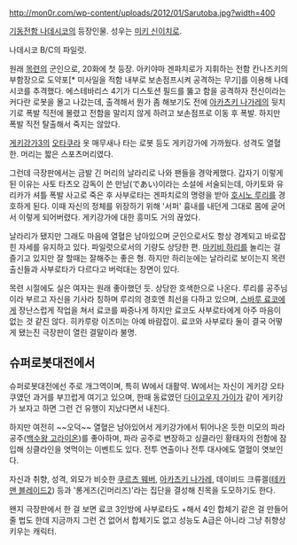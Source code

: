 http://mon0r.com/wp-content/uploads/2012/01/Sarutoba.jpg?width=400

[[기동전함 나데시코]]의 등장인물.
성우는 [[미키 신이치로]].

나데시코 B/C의 파일럿.

원래 [[목련]]의 군인으로, 20화에 첫 등장. 아키야마 겐파치로가 지휘하는 전함 칸나즈키의 부함장으로 도약포[* 미사일을 적함 내부로 보손점프시켜 공격하는 무기]를 이용해 나데시코를 추격했다. 에스테바리스 4기가 디스토션 필드를 뚫고 함을 공격하자 전신이라는 커다란 로봇을 몰고 나갔는데, 출격해서 뭔가 좀 해보기도 전에 [[아카츠키 나가레]]의 뒷치기로 폭발 직전에 몰렸고 전함을 말리지 않게 하려고 보손점프로 이동 후 폭발. 하지만 폭발 직전 탈출해서 죽지는 않았다.

[[게키강가3]]의 [[오타쿠]]라 옷 매무새나 타는 로봇 등도 게키강가에 가까웠다. 성격도 열혈한. 머리는 짧은 스포츠머리였다.

그런데 극장판에서는 금발 긴 머리의 날라리로 나와 팬들을 경악케했다. 갑자기 이렇게 된 이유는 사토 타츠오 감독이 쓴 만남(であい)이라는 소설에 서술되는데, 아키토와 유리카가 셔틀 폭발 사고로 죽은 후 사부로타는 겐파치로의 명령을 받아 [[호시노 루리]]를 경호하게 된다. 이때 자신의 정체를 위장하기 위해 '서퍼' 흉내를 내던게 그대로 몸에 굳어서 이렇게 되어버렸다. 게키강가에 대한 흥미도 거의 끊었다.

날라리가 됐지만 그래도 마음에 열혈은 남아있으며 군인으로서도 항상 경계되고 바로잡힌 자세를 유지하고 있다. 파일럿으로서의 기량도 상당한 편. [[마키비 하리]]를 놀리는 걸 즐기고 있지만 잘 할때는 잘해주는 좋은 형. 하지만 하리눈에는 날라리로 보이는지 목련출신들과 사부로타가 다르다고 버럭대는 장면이 있다.

목련 시절에도 실은 여자는 원래 좋아했던 듯. 상당한 호색한으로 나온다. 루리를 공주님이라 부르고 자신을 기사라 칭하며 루리의 경호엔 최선을 다하고 있으며, [[스바루 료코]]에게 장난스럽게 작업을 쳐서 료코를 짜증나게 하지만 료코도 사부로타에게 아주 마음이 없는 것 같진 않다. 히카루랑 이즈미는 아예 바람잡이. 료코와 사부로타 둘이 결국 어떻게 됐는진 극장판이 열린 결말이라 불명.

== 슈퍼로봇대전에서 ==
슈퍼로봇대전에선 주로 개그역이며, 특히 W에서 대활약. W에서는 자신이 게키강 오타쿠였던 과거를 부끄럽게 여기고 있으며, 한때 동료였던 [[다이고우지 가이]]가 같이 게키강가 보자고 하면 그런 건 유행이 지났다면서 내친다.

하지만 여전히 ~~오덕~~ 열혈은 남아있어서 게키강가에서 튀어나온 듯한 미모의 파라 공주([[백수왕 고라이온]])를 좋아하며, 파라 공주로 변장하고 싱클라인 황태자의 전함에 잠입해 싱클라인을 엿먹이는 이벤트도 있다. 전투 연출이나 전투 대사에도 열혈이 엿보인다.

자신과 취향, 성격, 외모가 비슷한 [[쿠르츠 웨버]], [[아카츠키 나가레]], 데이비드 크류겔([[테카맨 블레이드2]]) 등과 '롱게즈(긴머리즈)'라는 집단을 결성해 친목을 도모하기도 한다.

왠지 극장판에서 한 걸 보면 료코 3인방에 사부로타도 +해서 4인 합체기 같은 걸 만들어줄 법도 한데 지금까지 그런 건 없어서 합체기도 없고 성능도 A급은 아니라 그냥 취향상 키우는 캐릭터.
